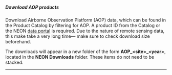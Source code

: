 ##### Download AOP products

Download Airborne Observation Platform (AOP) data, which can be found in the Product Catalog by filtering for AOP. A product ID from the Catalog or the NEON <a href='http://data.neonscience.org/static/browse.html' target='_blank'>data portal</a> is required. Due to the nature of remote sensing data, this make take a very long time— make sure to check download size beforehand.

The downloads will appear in a new folder of the form **AOP\_\<site\>\_\<year\>**, located in the **NEON Downloads** folder. These items do not need to be stacked.

<hr>
